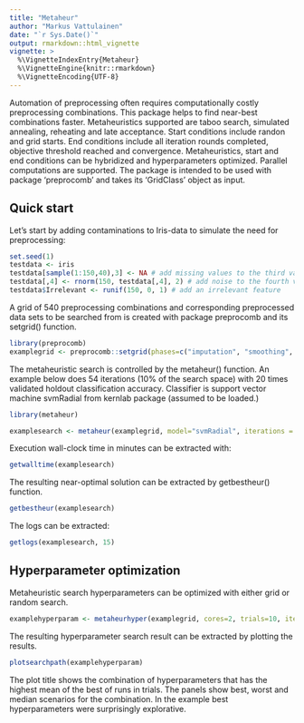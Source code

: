 ```yaml
---
title: "Metaheur"
author: "Markus Vattulainen"
date: "`r Sys.Date()`"
output: rmarkdown::html_vignette
vignette: >
  %\VignetteIndexEntry{Metaheur}
  %\VignetteEngine{knitr::rmarkdown}
  %\VignetteEncoding{UTF-8}
---
```


Automation of preprocessing often requires computationally costly
preprocessing combinations. This package helps to find near-best combinations
faster. Metaheuristics supported are taboo search, simulated annealing, reheating
and late acceptance. Start conditions include randon and grid starts. End conditions
include all iteration rounds completed, objective threshold reached and convergence.
Metaheuristics, start and end conditions can be hybridized and hyperparameters optimized. Parallel computations are supported. The package is intended to be used with package 'preprocomb' and takes its 'GridClass' object as input.

## Quick start

Let's start by adding contaminations to Iris-data to simulate the need for preprocessing:

```r
set.seed(1)
testdata <- iris
testdata[sample(1:150,40),3] <- NA # add missing values to the third variable
testdata[,4] <- rnorm(150, testdata[,4], 2) # add noise to the fourth variable
testdata$Irrelevant <- runif(150, 0, 1) # add an irrelevant feature
```

A grid of 540 preprocessing combinations and corresponding preprocessed data sets to be searched from is created with package preprocomb and its setgrid() function.


```r
library(preprocomb)
examplegrid <- preprocomb::setgrid(phases=c("imputation", "smoothing", "scaling", "outliers", "selection"), data=testdata)
```

The metaheuristic search is controlled by the metaheur() function. An example below
does 54 iterations (10% of the search space) with 20 times validated holdout classification
accuracy. Classifier is support vector machine svmRadial from kernlab package (assumed to be loaded.)

```r
library(metaheur)
```

```r
examplesearch <- metaheur(examplegrid, model="svmRadial", iterations = 54, nholdout = 20)
```

Execution wall-clock time in minutes can be extracted with:

```r
getwalltime(examplesearch)
```

The resulting near-optimal solution can be extracted by getbestheur() function.

```r
getbestheur(examplesearch)
```

The logs can be extracted:
```r
getlogs(examplesearch, 15)
```

## Hyperparameter optimization

Metaheuristic search hyperparameters can be optimized with either grid or random search.

```r
examplehyperparam <- metaheurhyper(examplegrid, cores=2, trials=10, iterations=54, nholdout=10)
```

The resulting hyperparameter search result can be extracted by plotting the results. 

```r
plotsearchpath(examplehyperparam)
```

The plot title shows the combination of hyperparameters that has the highest mean of 
the best of runs in trials. The panels show best, worst and median scenarios for the 
combination. In the example best hyperparameters were surprisingly explorative. 
